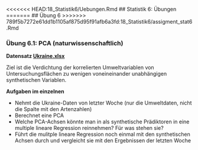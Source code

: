 <<<<<<< HEAD:18_Statistik6/Uebungen.Rmd
## Statistik 6: Übungen
=======
## Übung 6
>>>>>>> 789f5b7272e61dd1b1105af875d95f91afb6a3fd:18_Statistik6/assigment_stat6.Rmd

### Übung 6.1: PCA (naturwissenschaftlich)

**Datensatz [Ukraine.xlsx](18_Statistik6/data/Ukraine.xlsx)**

Ziel ist die Verdichtung der korrelierten Umweltvariablen von Untersuchungsflächen zu wenigen voneineinander unabhängigen synthetischen Variablen.

**Aufgaben im einzelnen**

- Nehmt die Ukraine-Daten von letzter Woche (nur die Umweltdaten, nicht
  die Spalte mit den Artenzahlen)
- Berechnet eine PCA
- Welche PCA-Achsen könnte man in als synthetische Prädiktoren in eine multiple lineare Regression reinnehmen? Für was stehen sie?
- Führt die mulitple lineare Regression noch einmal mit den synthetischen
  Achsen durch und vergleicht sie mit den Ergebnissen der letzten Woche